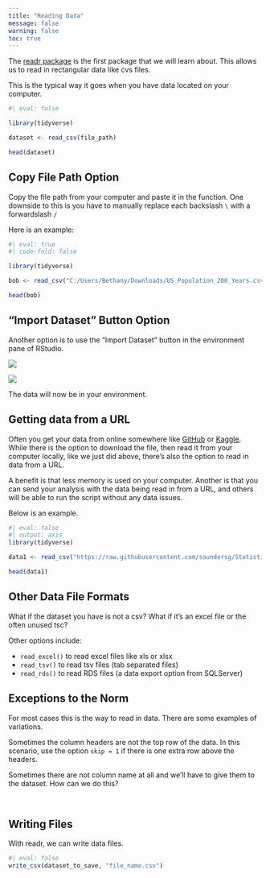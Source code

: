 ```yaml
---
title: "Reading Data"
message: false
warning: false
toc: true
---
```



The [readr package](https://readr.tidyverse.org/) is the first package that we will learn about. This allows us to read in rectangular data like cvs files. 

This is the typical way it goes when you have data located on your computer.

```r
#| eval: false

library(tidyverse)

dataset <- read_csv(file_path)

head(dataset)
```

## Copy File Path Option 

Copy the file path from your computer and paste it in the function. One downside to this is you have to manually replace each backslash `\` with a forwardslash `/`

Here is an example: 

```r
#| eval: true
#| code-fold: false

library(tidyverse)

bob <- read_csv("C:/Users/Bethany/Downloads/US_Population_200_Years.csv")

head(bob)
```

## "Import Dataset" Button Option

Another option is to use the "Import Dataset" button in the environment pane of RStudio. 

![](data_import_button.jpg)

![](data_import_pop_up.jpg)

The data will now be in your environment.

## Getting data from a URL

Often you get your data from online somewhere like [GitHub](github.com) or [Kaggle](kaggle.com). While there is the option to download the file, then read it from your computer locally, like we just did above, there's also the option to read in data from a URL. 

A benefit is that less memory is used on your computer. Another is that you can send your analysis with the data being read in from a URL, and others will be able to run the script without any data issues. 

Below is an example.  
```r
#| eval: false
#| output: axis
library(tidyverse)

data1 <- read_csv("https://raw.githubusercontent.com/saundersg/Statistics-Notebook/master/Data/Rent.csv")

head(data1)
```

## Other Data File Formats

What if the dataset you have is not a csv? What if it's an excel file or the often unused tsc? 

Other options include: 

- `read_excel()` to read excel files like xls or xlsx
- `read_tsv()` to read tsv files (tab separated files)
- `read_rds()` to read RDS files (a data export option from SQLServer)


## Exceptions to the Norm

For most cases this is the way to read in data. There are some examples of variations. 

Sometimes the column headers are not the top row of the data. In this scenario, use the option `skip = 1` if there is one extra row above the headers.

Sometimes there are not column name at all and we'll have to give them to the dataset. How can we do this?


<br>

## Writing Files

With readr, we can write data files. 

```r
#| eval: false
write_csv(dataset_to_save, "file_name.csv")
```